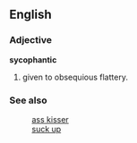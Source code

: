 ==English==

===Adjective===

'''sycophantic'''

#given to obsequious flattery.

===See also===
:[[ass kisser]]
:[[suck up]]